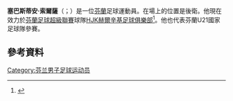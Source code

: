 '''塞巴斯蒂安·索爾薩'''（{{lang-fi|Sebastian Sorsa}}；{{bd|1984年|1月25日}}）是一位[[芬蘭|芬蘭]]足球運動員。在場上的位置是後衛。他現在效力於[[芬蘭足球超級聯賽|芬蘭足球超級聯賽]]球隊[[HJK赫爾辛基足球俱樂部|HJK赫爾辛基足球俱樂部]]<ref>{{cite web |url=http://www.leedsunited.com/page/NewsroomDetail/0,,10273~1204545,00.html |title=Reid: Sousa adds Accies spice |accessdate=2008-08-09 |date=2 January 2008 |work=LeedsUnited.com |deadurl=yes |archiveurl=https://web.archive.org/web/20080105034956/http://www.leedsunited.com/page/NewsroomDetail/0,,10273~1204545,00.html |archivedate=2008年1月5日 }}</ref>。他也代表芬蘭U21國家足球隊參賽。

==參考資料==
{{Reflist}}

{{DEFAULTSORT:Sorsa, Sebastian}}
[[Category:芬兰男子足球运动员|Category:芬兰男子足球运动员]]